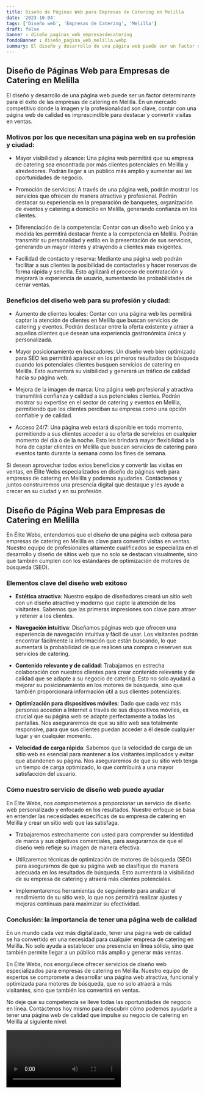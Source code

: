 ```yaml
---
title: Diseño de Páginas Web para Empresas de Catering en Melilla
date: '2023-10-04'
tags: ['Diseño web', 'Empresas de Catering', 'Melilla']
draft: false
banner : diseño_paginas_web_empresasdecatering
fondoBanner : diseño_pagina_web_melilla.webp
summary: El diseño y desarrollo de una página web puede ser un factor determinante para el éxito de las empresas de catering en Melilla. En un mercado competitivo donde la imagen y la profesionalidad son clave, contar con una página web de calidad es imprescindible para destacar y convertir visitas en ventas.
---
```


## Diseño de Páginas Web para Empresas de Catering en Melilla

El diseño y desarrollo de una página web puede ser un factor determinante para el éxito de las empresas de catering en Melilla. En un mercado competitivo donde la imagen y la profesionalidad son clave, contar con una página web de calidad es imprescindible para destacar y convertir visitas en ventas.

### Motivos por los que necesitan una página web en su profesión y ciudad:

- Mayor visibilidad y alcance: Una página web permitirá que su empresa de catering sea encontrada por más clientes potenciales en Melilla y alrededores. Podrán llegar a un público más amplio y aumentar así las oportunidades de negocio.

- Promoción de servicios: A través de una página web, podrán mostrar los servicios que ofrecen de manera atractiva y profesional. Podrán destacar su experiencia en la preparación de banquetes, organización de eventos y catering a domicilio en Melilla, generando confianza en los clientes.

- Diferenciación de la competencia: Contar con un diseño web único y a medida les permitirá destacar frente a la competencia en Melilla. Podrán transmitir su personalidad y estilo en la presentación de sus servicios, generando un mayor interés y atrayendo a clientes más exigentes.

- Facilidad de contacto y reserva: Mediante una página web podrán facilitar a sus clientes la posibilidad de contactarles y hacer reservas de forma rápida y sencilla. Esto agilizará el proceso de contratación y mejorará la experiencia de usuario, aumentando las probabilidades de cerrar ventas.

### Beneficios del diseño web para su profesión y ciudad:

- Aumento de clientes locales: Contar con una página web les permitirá captar la atención de clientes en Melilla que buscan servicios de catering y eventos. Podrán destacar entre la oferta existente y atraer a aquellos clientes que desean una experiencia gastronómica única y personalizada.

- Mayor posicionamiento en buscadores: Un diseño web bien optimizado para SEO les permitirá aparecer en los primeros resultados de búsqueda cuando los potenciales clientes busquen servicios de catering en Melilla. Esto aumentará su visibilidad y generará un tráfico de calidad hacia su página web.

- Mejora de la imagen de marca: Una página web profesional y atractiva transmitirá confianza y calidad a sus potenciales clientes. Podrán mostrar su expertise en el sector de catering y eventos en Melilla, permitiendo que los clientes perciban su empresa como una opción confiable y de calidad.

- Acceso 24/7: Una página web estará disponible en todo momento, permitiendo a sus clientes acceder a su oferta de servicios en cualquier momento del día o de la noche. Esto les brindará mayor flexibilidad a la hora de captar clientes en Melilla que buscan servicios de catering para eventos tanto durante la semana como los fines de semana.

Si desean aprovechar todos estos beneficios y convertir las visitas en ventas, en Élite Webs especializados en diseño de páginas web para empresas de catering en Melilla y podemos ayudarles. Contáctenos y juntos construiremos una presencia digital que destaque y les ayude a crecer en su ciudad y en su profesión.

<GifSeo />

<Cta />

## Diseño de Página Web para Empresas de Catering en Melilla

En Élite Webs, entendemos que el diseño de una página web exitosa para empresas de catering en Melilla es clave para convertir visitas en ventas. Nuestro equipo de profesionales altamente cualificados se especializa en el desarrollo y diseño de sitios web que no solo se destacan visualmente, sino que también cumplen con los estándares de optimización de motores de búsqueda (SEO).

### Elementos clave del diseño web exitoso

- **Estética atractiva**: Nuestro equipo de diseñadores creará un sitio web con un diseño atractivo y moderno que capte la atención de los visitantes. Sabemos que las primeras impresiones son clave para atraer y retener a los clientes.

- **Navegación intuitiva**: Diseñamos páginas web que ofrecen una experiencia de navegación intuitiva y fácil de usar. Los visitantes podrán encontrar fácilmente la información que están buscando, lo que aumentará la probabilidad de que realicen una compra o reserven sus servicios de catering.

- **Contenido relevante y de calidad**: Trabajamos en estrecha colaboración con nuestros clientes para crear contenido relevante y de calidad que se adapte a su negocio de catering. Esto no solo ayudará a mejorar su posicionamiento en los motores de búsqueda, sino que también proporcionará información útil a sus clientes potenciales.

- **Optimización para dispositivos móviles**: Dado que cada vez más personas acceden a Internet a través de sus dispositivos móviles, es crucial que su página web se adapte perfectamente a todas las pantallas. Nos aseguraremos de que su sitio web sea totalmente responsive, para que sus clientes puedan acceder a él desde cualquier lugar y en cualquier momento.

- **Velocidad de carga rápida**: Sabemos que la velocidad de carga de un sitio web es esencial para mantener a los visitantes implicados y evitar que abandonen su página. Nos aseguraremos de que su sitio web tenga un tiempo de carga optimizado, lo que contribuirá a una mayor satisfacción del usuario.

### Cómo nuestro servicio de diseño web puede ayudar

En Élite Webs, nos comprometemos a proporcionar un servicio de diseño web personalizado y enfocado en los resultados. Nuestro enfoque se basa en entender las necesidades específicas de su empresa de catering en Melilla y crear un sitio web que las satisfaga.

- Trabajaremos estrechamente con usted para comprender su identidad de marca y sus objetivos comerciales, para asegurarnos de que el diseño web refleje su imagen de manera efectiva.

- Utilizaremos técnicas de optimización de motores de búsqueda (SEO) para asegurarnos de que su página web se clasifique de manera adecuada en los resultados de búsqueda. Esto aumentará la visibilidad de su empresa de catering y atraerá más clientes potenciales.

- Implementaremos herramientas de seguimiento para analizar el rendimiento de su sitio web, lo que nos permitirá realizar ajustes y mejoras continuas para maximizar su efectividad.

### Conclusión: la importancia de tener una página web de calidad

En un mundo cada vez más digitalizado, tener una página web de calidad se ha convertido en una necesidad para cualquier empresa de catering en Melilla. No solo ayuda a establecer una presencia en línea sólida, sino que también permite llegar a un público más amplio y generar más ventas.

En Élite Webs, nos enorgullece ofrecer servicios de diseño web especializados para empresas de catering en Melilla. Nuestro equipo de expertos se compromete a desarrollar una página web atractiva, funcional y optimizada para motores de búsqueda, que no solo atraerá a más visitantes, sino que también los convertirá en ventas.

No deje que su competencia se lleve todas las oportunidades de negocio en línea. Contáctenos hoy mismo para descubrir cómo podemos ayudarle a tener una página web de calidad que impulse su negocio de catering en Melilla al siguiente nivel.

<Video />

<CtaBot job='Empresas de Catering' city='Melilla'/>

<Gmaps query='Melilla+españa+maps' />